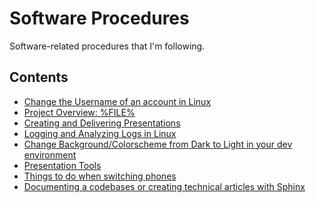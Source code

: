 = Software Procedures =

Software-related procedures that I'm following.


== Contents ==

* [[change-username-account-linux.wiki|Change the Username of an account in Linux]]
* [[documenting-a-project-w-vimwiki.wiki|Project Overview: %FILE%]]
* [[preparing-and-making-presentations.wiki|Creating and Delivering Presentations]]
* [[logging-and-analyzing-logs-in-linux.wiki|Logging and Analyzing Logs in Linux]]
* [[change-background-from-dark-to-light.wiki|Change Background/Colorscheme from Dark to Light in your dev environment]]
* [[presentation-tools.wiki|Presentation Tools]]
* [[things-to-do-when-switching-phone.wiki|Things to do when switching phones]]
* [[sphinx.wiki|Documenting a codebases or creating technical articles with Sphinx]]
